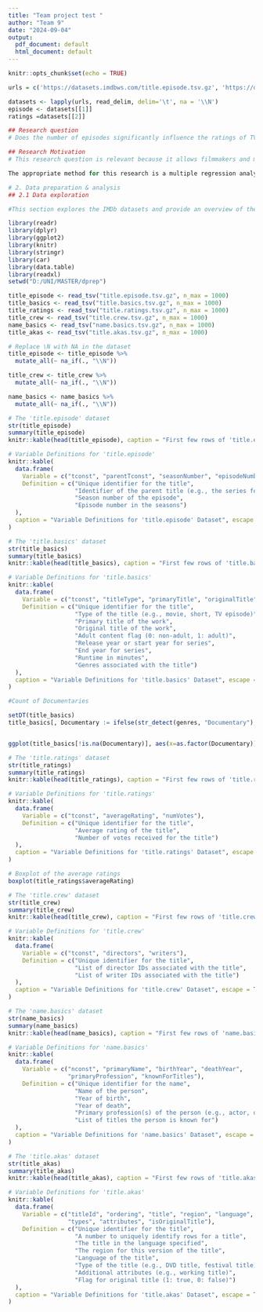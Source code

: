 ---
title: "Team project test "
author: "Team 9"
date: "2024-09-04"
output:
  pdf_document: default
  html_document: default
---

```{r setup, include=FALSE}
knitr::opts_chunk$set(echo = TRUE)
```
```{r setup, include=FALSE}
urls = c('https://datasets.imdbws.com/title.episode.tsv.gz', 'https://datasets.imdbws.com/title.ratings.tsv.gz')

datasets <- lapply(urls, read_delim, delim='\t', na = '\\N')
episode <- datasets[[1]]
ratings =datasets[[2]]
```

```{r}
## Research question
# Does the number of episodes significantly influence the ratings of TV shows?

## Research Motivation
# This research question is relevant because it allows filmmakers and marketers to understand the key factors influencing TV shows ratings, leading to a better benchmarking and decision-making in their marketing strategies. With this information, filmmakers can make better decisions in the number of episodes they are producing. Furthermore, IMDb can improve its recommendation system, offering more personalized movie recommendations, making it easier for users to find movies they will enjoy.

The appropriate method for this research is a multiple regression analysis. The multiple regression analysis shows how several independent variables influence the dependent variable. Additionally the multiple regression is convenient to interpret. With this type of analysis it can be determined how much each independent variable influences the dependent variable ratings and which independent variable influences the ratings most significantly.

# 2. Data preparation & analysis
## 2.1 Data exploration

#This section explores the IMDb datasets and provide an overview of the datasets, the definitions of the variables and figures.
```




```{r, echo=FALSE, message=FALSE, warning=FALSE}
library(readr)
library(dplyr)
library(ggplot2)
library(knitr)
library(stringr)
library(car)
library(data.table)
library(readxl)
setwd("D:/UNI/MASTER/dprep")

```
```{r, cache=TRUE}
title_episode <- read_tsv("title.episode.tsv.gz", n_max = 1000)
title_basics <- read_tsv("title.basics.tsv.gz", n_max = 1000)
title_ratings <- read_tsv("title.ratings.tsv.gz", n_max = 1000)
title_crew <- read_tsv("title.crew.tsv.gz", n_max = 1000)
name_basics <- read_tsv("name.basics.tsv.gz", n_max = 1000)
title_akas <- read_tsv("title.akas.tsv.gz", n_max = 1000)

```
```{r}
# Replace \N with NA in the dataset
title_episode <- title_episode %>%
  mutate_all(~ na_if(., "\\N"))

title_crew <- title_crew %>%
  mutate_all(~ na_if(., "\\N"))

name_basics <- name_basics %>%
  mutate_all(~ na_if(., "\\N"))


```




```{r, echo=FALSE}
# The 'title.episode' dataset
str(title_episode)
summary(title_episode)
knitr::kable(head(title_episode), caption = "First few rows of 'title.episode' dataset", escape = TRUE)

```


```{r, echo=FALSE}
# Variable Definitions for 'title.episode'
knitr::kable(
  data.frame(
    Variable = c("tconst", "parentTconst", "seasonNumber", "episodeNumber"),
    Definition = c("Unique identifier for the title", 
                   "Identifier of the parent title (e.g., the series for an episode)", 
                   "Season number of the episode", 
                   "Episode number in the seasons")
  ),
  caption = "Variable Definitions for 'title.episode' Dataset", escape = TRUE
)

```


```{r, echo=FALSE}
# The 'title.basics' dataset
str(title_basics)
summary(title_basics)
knitr::kable(head(title_basics), caption = "First few rows of 'title.basics' dataset", escape = TRUE)

```




```{r, echo=FALSE}
# Variable Definitions for 'title.basics'
knitr::kable(
  data.frame(
    Variable = c("tconst", "titleType", "primaryTitle", "originalTitle", "isAdult", "startYear", "endYear", "runtimeMinutes", "genres"),
    Definition = c("Unique identifier for the title", 
                   "Type of the title (e.g., movie, short, TV episode)", 
                   "Primary title of the work", 
                   "Original title of the work", 
                   "Adult content flag (0: non-adult, 1: adult)", 
                   "Release year or start year for series", 
                   "End year for series", 
                   "Runtime in minutes", 
                   "Genres associated with the title")
  ),
  caption = "Variable Definitions for 'title.basics' Dataset", escape = TRUE
)
```


```{r}
#Count of Documentaries

setDT(title_basics)
title_basics[, Documentary := ifelse(str_detect(genres, "Documentary"), 1, 0)]


ggplot(title_basics[!is.na(Documentary)], aes(x=as.factor(Documentary)))+geom_bar()
```


```{r, echo=FALSE}
# The 'title.ratings' dataset
str(title_ratings)
summary(title_ratings)
knitr::kable(head(title_ratings), caption = "First few rows of 'title.ratings' dataset", escape = TRUE)

```



```{r, echo=FALSE}
# Variable Definitions for 'title.ratings'
knitr::kable(
  data.frame(
    Variable = c("tconst", "averageRating", "numVotes"),
    Definition = c("Unique identifier for the title", 
                   "Average rating of the title", 
                   "Number of votes received for the title")
  ),
  caption = "Variable Definitions for 'title.ratings' Dataset", escape = TRUE
)
```

```{r, echo=FALSE}
# Boxplot of the average ratings
boxplot(title_ratings$averageRating)
```



```{r, echo=FALSE}
# The 'title.crew' dataset
str(title_crew)
summary(title_crew)
knitr::kable(head(title_crew), caption = "First few rows of 'title.crew' dataset", escape = TRUE)

```



```{r, echo=FALSE}
# Variable Definitions for 'title.crew'
knitr::kable(
  data.frame(
    Variable = c("tconst", "directors", "writers"),
    Definition = c("Unique identifier for the title", 
                   "List of director IDs associated with the title", 
                   "List of writer IDs associated with the title")
  ),
  caption = "Variable Definitions for 'title.crew' Dataset", escape = TRUE
)
```


```{r, echo=FALSE}
# The 'name.basics' dataset
str(name_basics)
summary(name_basics)
knitr::kable(head(name_basics), caption = "First few rows of 'name.basics' dataset", escape = TRUE)

```



```{r, echo=FALSE}
# Variable Definitions for 'name.basics'
knitr::kable(
  data.frame(
    Variable = c("nconst", "primaryName", "birthYear", "deathYear", 
                 "primaryProfession", "knownForTitles"),
    Definition = c("Unique identifier for the name", 
                   "Name of the person", 
                   "Year of birth", 
                   "Year of death", 
                   "Primary profession(s) of the person (e.g., actor, director)", 
                   "List of titles the person is known for")
  ),
  caption = "Variable Definitions for 'name.basics' Dataset", escape = TRUE
)
```


```{r, echo=FALSE}
# The 'title.akas' dataset
str(title_akas)
summary(title_akas)
knitr::kable(head(title_akas), caption = "First few rows of 'title.akas' dataset", escape = TRUE)

```


```{r, echo=FALSE}
# Variable Definitions for 'title.akas'
knitr::kable(
  data.frame(
    Variable = c("titleId", "ordering", "title", "region", "language", 
                 "types", "attributes", "isOriginalTitle"),
    Definition = c("Unique identifier for the title", 
                   "A number to uniquely identify rows for a title", 
                   "The title in the language specified", 
                   "The region for this version of the title", 
                   "Language of the title", 
                   "Type of the title (e.g., DVD title, festival title)", 
                   "Additional attributes (e.g., working title)", 
                   "Flag for original title (1: true, 0: false)")
  ),
  caption = "Variable Definitions for 'title.akas' Dataset", escape = TRUE
)
```
